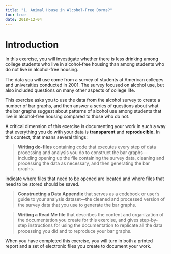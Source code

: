 ---
title: "1. Animal House in Alcohol-Free Dorms?"
toc: true
date: 2018-12-04
---
# Introduction

In this exercise, you will investigate whether there is less drinking among college students who live in alcohol-free housing than among students who do not live in alcohol-free housing. 

The data you will use come from a survey of students at American colleges and universities conducted in 2001.  The survey focused on alcohol use, but also included questions on many other aspects of college life.

This exercise asks you to use the data from the alcohol survey to create a number of bar graphs, and then answer a series of questions about what the bar graphs suggest about patterns of alcohol use among students that live in alcohol-free housing compared to those who do not.

A critical dimension of this exercise is documenting your work in such a way that everything you do with your data is **transparent** and **reproducible.**  In this context, that means several things:

>**Writing do-files** containing code that executes every step of data processing and analysis you do to construct the bar graphs—including opening up the file containing the survey data, cleaning and processing the data as necessary, and then generating the bar graphs.  

indicate where files that need to be opened are located and where files that need to be stored should be saved.

>**Constructing a Data Appendix** that serves as a codebook or user’s guide to your analysis dataset—the cleaned and processed version of the survey data that you use to generate the bar graphs.


>**Writing a Read Me file** that describes the content and organization of the documentation you create for this exercise, and gives step-by-step instructions for using the documentation to replicate all the data processing you did and to reproduce your bar graphs.

When you have completed this exercise, you will turn in both a printed report and a set of electronic files you create to document your work.
